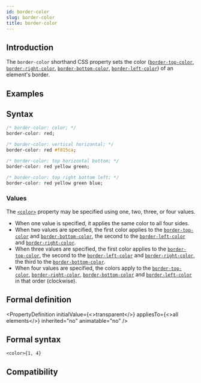```yaml
---
id: border-color
slug: border-color
title: border-color
---
```


## Introduction

The `border-color` shorthand CSS property sets the color ([`border-top-color`](./border-top-color.mdx), [`border-right-color`](./border-right-color.mdx), [`border-bottom-color`](./border-bottom-color.mdx), [`border-left-color`](./border-left-color.mdx)) of an element's border.

## Examples


<Go
  example="css-api"
  defaultFile="src/border-color/App.tsx"
  img="/assets/doc/css/border-color.jpg"
  defaultEntryFile="dist/border-color.lynx.bundle"
  entry="src/border-color"
/>

## Syntax

```css
/* border-color: color; */
border-color: red;

/* border-color: vertical horizontal; */
border-color: red #f015ca;

/* border-color: top horizontal bottom; */
border-color: red yellow green;

/* border-color: top right bottom left; */
border-color: red yellow green blue;
```

### Values

The [`<color>`](api/css/data-type/color.mdx) property may be specified using one, two, three, or four values.

- When one value is specified, it applies the same color to all four sides.
- When two values are specified, the first color applies to the [`border-top-color`](./border-top-color.mdx) and [`border-bottom-color`](./border-bottom-color.mdx), the second to the [`border-left-color`](./border-left-color.mdx) and [`border-right-color`](./border-right-color.mdx).
- When three values are specified, the first color applies to the [`border-top-color`](./border-top-color.mdx), the second to the [`border-left-color`](./border-left-color.mdx) and [`border-right-color`](./border-right-color.mdx), the third to the [`border-bottom-color`](./border-bottom-color.mdx).
- When four values are specified, the colors apply to the [`border-top-color`](./border-top-color.mdx), [`border-right-color`](./border-right-color.mdx), [`border-bottom-color`](./border-bottom-color.mdx) and [`border-left-color`](./border-left-color.mdx) in that order (clockwise).

## Formal definition


<PropertyDefinition
  initialValue={<>transparent</>}
  appliesTo={<>all elements</>}
  inherited="no"
  animatable="no"
/>

## Formal syntax

```
<color>{1, 4}
```

## Compatibility


<LegacyCompatTable metadata="css/properties/border-color" />
